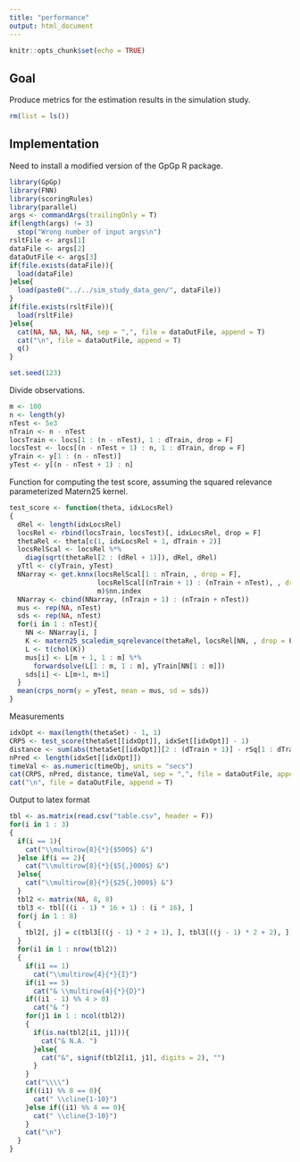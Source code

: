 ```yaml
---
title: "performance"
output: html_document
---
```


```r
knitr::opts_chunk$set(echo = TRUE)
```

## Goal

Produce metrics for the estimation results in the simulation study.

```r
rm(list = ls())
```

## Implementation

Need to install a modified version of the GpGp R package.
```r
library(GpGp)
library(FNN)
library(scoringRules)
library(parallel)
args <- commandArgs(trailingOnly = T)
if(length(args) != 3)
  stop("Wrong number of input args\n")
rsltFile <- args[1]
dataFile <- args[2]
dataOutFile <- args[3]
if(file.exists(dataFile)){
  load(dataFile)
}else{
  load(paste0("../../sim_study_data_gen/", dataFile))
}
if(file.exists(rsltFile)){
  load(rsltFile)  
}else{
  cat(NA, NA, NA, NA, sep = ",", file = dataOutFile, append = T)
  cat("\n", file = dataOutFile, append = T)
  q()
}

set.seed(123)
```

Divide observations.
```r
m <- 100
n <- length(y)
nTest <- 5e3
nTrain <- n - nTest
locsTrain <- locs[1 : (n - nTest), 1 : dTrain, drop = F]
locsTest <- locs[(n - nTest + 1) : n, 1 : dTrain, drop = F]
yTrain <- y[1 : (n - nTest)]
yTest <- y[(n - nTest + 1) : n]
```

Function for computing the test score, assuming the squared relevance parameterized Matern25 kernel.
```r
test_score <- function(theta, idxLocsRel)
{
  dRel <- length(idxLocsRel)
  locsRel <- rbind(locsTrain, locsTest)[, idxLocsRel, drop = F]
  thetaRel <- theta[c(1, idxLocsRel + 1, dTrain + 2)]
  locsRelScal <- locsRel %*% 
    diag(sqrt(thetaRel[2 : (dRel + 1)]), dRel, dRel)
  yTtl <- c(yTrain, yTest)
  NNarray <- get.knnx(locsRelScal[1 : nTrain, , drop = F],
                      locsRelScal[(nTrain + 1) : (nTrain + nTest), , drop = F], 
                      m)$nn.index
  NNarray <- cbind(NNarray, (nTrain + 1) : (nTrain + nTest))
  mus <- rep(NA, nTest)
  sds <- rep(NA, nTest)
  for(i in 1 : nTest){
    NN <- NNarray[i, ]
    K <- matern25_scaledim_sqrelevance(thetaRel, locsRel[NN, , drop = F])
    L <- t(chol(K))
    mus[i] <- L[m + 1, 1 : m] %*% 
      forwardsolve(L[1 : m, 1 : m], yTrain[NN[1 : m]])
    sds[i] <- L[m+1, m+1]
  }
  mean(crps_norm(y = yTest, mean = mus, sd = sds))
}
```

Measurements
```r
idxOpt <- max(length(thetaSet) - 1, 1)
CRPS <- test_score(thetaSet[[idxOpt]], idxSet[[idxOpt]] - 1)
distance <- sum(abs(thetaSet[[idxOpt]][2 : (dTrain + 1)] - rSq[1 : dTrain]))
nPred <- length(idxSet[[idxOpt]])
timeVal <- as.numeric(timeObj, units = "secs")
cat(CRPS, nPred, distance, timeVal, sep = ",", file = dataOutFile, append = T)
cat("\n", file = dataOutFile, append = T)
```

Output to latex format
```r
tbl <- as.matrix(read.csv("table.csv", header = F))
for(i in 1 : 3)
{
  if(i == 1){
    cat("\\multirow{8}{*}{$500$} &")
  }else if(i == 2){
    cat("\\multirow{8}{*}{$5{,}000$} &")
  }else{
    cat("\\multirow{8}{*}{$25{,}000$} &")
  }
  tbl2 <- matrix(NA, 8, 8)
  tbl3 <- tbl[((i - 1) * 16 + 1) : (i * 16), ]
  for(j in 1 : 8)
  {
    tbl2[, j] = c(tbl3[((j - 1) * 2 + 1), ], tbl3[((j - 1) * 2 + 2), ])
  }
  for(i1 in 1 : nrow(tbl2))
  {
    if(i1 == 1)
      cat("\\multirow{4}{*}{I}")
    if(i1 == 5)
      cat("& \\multirow{4}{*}{D}")
    if((i1 - 1) %% 4 > 0)
      cat("& ")
    for(j1 in 1 : ncol(tbl2))
    {
      if(is.na(tbl2[i1, j1])){
        cat("& N.A. ")
      }else{
        cat("&", signif(tbl2[i1, j1], digits = 2), "")
      }
    }
    cat("\\\\")
    if((i1) %% 8 == 0){
      cat(" \\cline{1-10}")
    }else if((i1) %% 4 == 0){
      cat(" \\cline{3-10}")
    }
    cat("\n")
  }
}
```








